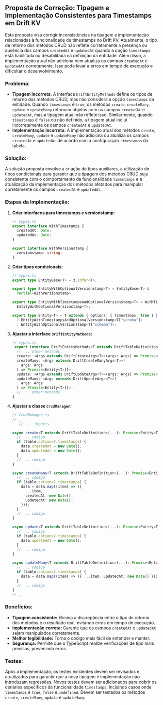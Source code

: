 ## Proposta de Correção: Tipagem e Implementação Consistentes para Timestamps em Drift KV

Esta proposta visa corrigir inconsistências na tipagem e implementação relacionadas à funcionalidade de timestamps no Drift KV. Atualmente, o tipo de retorno dos métodos CRUD não reflete corretamente a presença ou ausência dos campos `createdAt` e `updatedAt` quando a opção `timestamps` está habilitada ou desabilitada na definição da entidade. Além disso, a implementação atual não adiciona nem atualiza os campos `createdAt` e `updatedAt` corretamente. Isso pode levar a erros em tempo de execução e dificultar o desenvolvimento.

### Problema:

* **Tipagem Incorreta:** A interface `DriftEntityMethods` define os tipos de retorno dos métodos CRUD, mas não considera a opção `timestamps` da entidade. Quando `timestamps` é `true`, os métodos `create`, `createMany`, `update` e `updateMany` retornam objetos com os campos `createdAt` e `updatedAt`, mas a tipagem atual não reflete isso. Similarmente, quando `timestamps` é `false` ou não definido, a tipagem atual inclui incorretamente os campos `createdAt` e `updatedAt`.
* **Implementação Incorreta:** A implementação atual dos métodos `create`, `createMany`, `update` e `updateMany` não adiciona ou atualiza os campos `createdAt` e `updatedAt` de acordo com a configuração `timestamps` da tabela.

### Solução:

A solução proposta envolve a criação de tipos auxiliares, a utilização de tipos condicionais para garantir que a tipagem dos métodos CRUD seja consistente com o comportamento da funcionalidade `timestamps` e a atualização da implementação dos métodos afetados para manipular corretamente os campos `createdAt` e `updatedAt`.

### Etapas da Implementação:

1. **Criar interfaces para timestamps e versionstamp:**
   ```typescript
   // types.ts
   export interface WithTimestamps {
     createdAt: Date;
     updatedAt: Date;
   }

   export interface WithVersionstamp {
     versionstamp: string;
   }
   ```

2. **Criar tipos condicionais:**
   ```typescript
   // types.ts
   export type EntityBase<T> = z.infer<T>;

   export type EntityWithOptionalVersionstamp<T> = EntityBase<T> &
     Partial<WithVersionstamp>;

   export type EntityWithTimestampsAndOptionalVersionstamp<T> = WithTimestamps &
     EntityWithOptionalVersionstamp<T>;

   export type Entity<T> = T extends { options: { timestamps: true } }
     ? EntityWithTimestampsAndOptionalVersionstamp<T["schema"]>
     : EntityWithOptionalVersionstamp<T["schema"]>;
   ```

3. **Ajustar a interface `DriftEntityMethods`:**
   ```typescript
   // types.ts
    export interface DriftEntityMethods<T extends DriftTableDefinition> {
     // ... other methods
     create: <Args extends DriftCreateArgs<T>>(args: Args) => Promise<Entity<T>>;
     createMany: <Args extends DriftCreateManyArgs<T>>(
       args: Args
     ) => Promise<Entity<T>[]>;
     update: <Args extends DriftUpdateArgs<T>>(args: Args) => Promise<Entity<T>>;
     updateMany: <Args extends DriftUpdateArgs<T>>(
       args: Args
     ) => Promise<Entity<T>[]>;
     // ... other methods
   }
   ```

4. **Ajustar a classe `CrudManager`:**
   ```typescript
   // CrudManager.ts
   // ...
      // ... imports

   async create<T extends DriftTableDefinition>(...): Promise<Entity<T>> {
     // ... código
     if (table.options?.timestamps) {
       data.createdAt = new Date();
       data.updatedAt = new Date();
     }
     // ... código
   }

   async createMany<T extends DriftTableDefinition>(...): Promise<Entity<T>[]> {
     // ... código
     if (table.options?.timestamps) {
       data = data.map((item) => ({
         ...item,
         createdAt: new Date(),
         updatedAt: new Date(),
       }));
     }
     // ... código
   }

   async update<T extends DriftTableDefinition>(...): Promise<Entity<T>> {
     // ... código
     if (table.options?.timestamps) {
       data.updatedAt = new Date();
     }
     // ... código
   }

   async updateMany<T extends DriftTableDefinition>(...): Promise<Entity<T>[]> {
     // ... código
     if (table.options?.timestamps) {
       data = data.map((item) => ({ ...item, updatedAt: new Date() }));
     }
     // ... código
   }
   // ...
   ```

### Benefícios:

* **Tipagem consistente:** Elimina a discrepância entre o tipo de retorno dos métodos e o resultado real, evitando erros em tempo de execução.
* **Implementação correta:** Garante que os campos `createdAt` e `updatedAt` sejam manipulados corretamente.
* **Melhor legibilidade:** Torna o código mais fácil de entender e manter.
* **Segurança:** Permite que o TypeScript realize verificações de tipo mais precisas, prevenindo erros.

### Testes:

Após a implementação, os testes existentes devem ser revisados e atualizados para garantir que a nova tipagem e implementação não introduzam regressões. Novos testes devem ser adicionados para cobrir os cenários específicos da funcionalidade `timestamps`, incluindo casos onde `timestamps` é `true`, `false` e `undefined`. Devem ser testados os métodos `create`, `createMany`, `update` e `updateMany`.